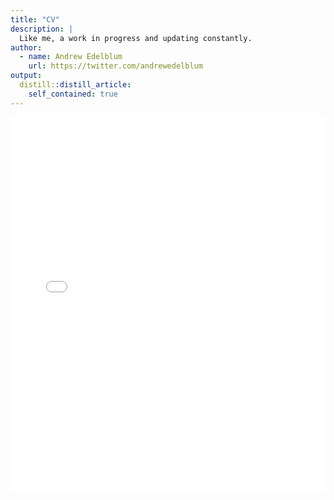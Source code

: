 ```yaml
---
title: "CV"
description: |
  Like me, a work in progress and updating constantly. 
author:
  - name: Andrew Edelblum
    url: https://twitter.com/andrewedelblum
output:
  distill::distill_article:
    self_contained: true
---
```


<embed src = "Edelblum, A. - CV.pdf" type = "application/pdf" width = "100%" height = "600px" />

